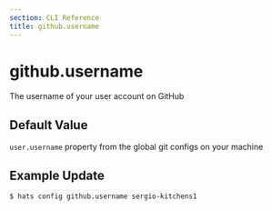 ```yaml
---
section: CLI Reference
title: github.username
---
```


# github.username

The username of your user account on GitHub

## Default Value

`user.username` property from the global git configs on your machine

## Example Update

```
$ hats config github.username sergio-kitchens1
```
